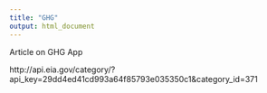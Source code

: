 ```yaml
---
title: "GHG"
output: html_document
---
```


Article on GHG App

http://api.eia.gov/category/?api_key=29dd4ed41cd993a64f85793e035350c1&category_id=371